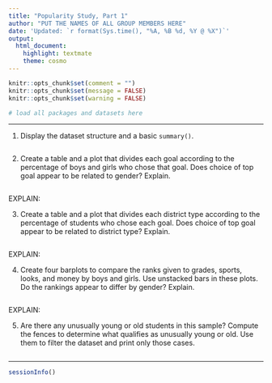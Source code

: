 ```yaml
---
title: "Popularity Study, Part 1"
author: "PUT THE NAMES OF ALL GROUP MEMBERS HERE"
date: 'Updated: `r format(Sys.time(), "%A, %B %d, %Y @ %X")`'
output: 
  html_document: 
    highlight: textmate
    theme: cosmo
---
```


```r
knitr::opts_chunk$set(comment = "")
knitr::opts_chunk$set(message = FALSE)
knitr::opts_chunk$set(warning = FALSE)
```

```r
# load all packages and datasets here

```

<hr>

1) Display the dataset structure and a basic `summary()`.

```r

```


2) Create a table and a plot that divides each goal according to the percentage of boys and girls who chose that goal. Does choice of top goal appear to be related to gender? Explain.

```r

```

EXPLAIN:


3) Create a table and a plot that divides each district type according to the percentage of students who chose each goal. Does choice of top goal appear to be related to district type? Explain.

```r

```

EXPLAIN:


4) Create four barplots to compare the ranks given to grades, sports, looks, and money by boys and girls. Use unstacked bars in these plots. Do the rankings appear to differ by gender? Explain.

```r

```

EXPLAIN:


5) Are there any unusually young or old students in this sample? Compute the fences to determine what qualifies as unusually young or old. Use them to filter the dataset and print only those cases.

```r

```


<hr>

```r
sessionInfo()
```
